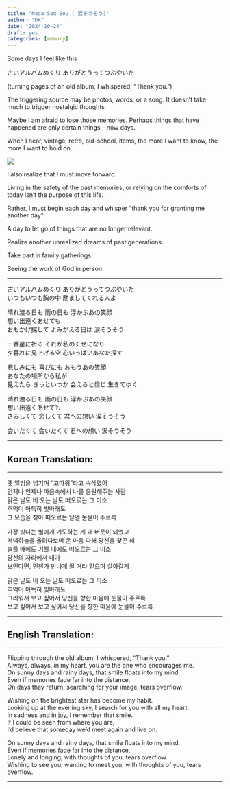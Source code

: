 ```yaml
---
title: "Nada Sou Sou ( 涙そうそう)"
author: "DK"
date: "2024-10-24"
draft: yes
categories: [memory]
---
```


Some days I feel like this

古いアルバムめくり ありがとうってつぶやいた

(turning pages of an old album, I whispered, "Thank you.")

The triggering source may be photos, words, or a song. It doesn't take much to trigger nostalgic thoughts

Maybe I am afraid to lose those memories. Perhaps things that have happened are only certain things -- now days.

When I hear, vintage, retro, old-school, items, the more I want to know, the more I want to hold on.

![](images/IMG_2944.JPG)

I also realize that I must move forward.

Living in the safety of the past memories, or relying on the comforts of today isn't the purpose of this life.

Rather, I must begin each day and whisper "thank you for granting me another day"

A day to let go of things that are no longer relevant.

Realize another unrealized dreams of past generations.

Take part in family gatherings.

Seeing the work of God in person.

------------------------------------------------------------------------

古いアルバムめくり ありがとうってつぶやいた\
いつもいつも胸の中 励ましてくれる人よ

晴れ渡る日も 雨の日も 浮かぶあの笑顔\
想い出遠くあせても\
おもかげ探して よみがえる日は 涙そうそう

一番星に祈る それが私のくせになり\
夕暮れに見上げる空 心いっぱいあなた探す

悲しみにも 喜びにも おもうあの笑顔\
あなたの場所から私が\
見えたら きっといつか 会えると信じ 生きてゆく

晴れ渡る日も 雨の日も 浮かぶあの笑顔\
想い出遠くあせても\
さみしくて 恋しくて 君への想い 涙そうそう

会いたくて 会いたくて 君への想い 涙そうそう

------------------------------------------------------------------------

## Korean Translation:

------------------------------------------------------------------------

옛 앨범을 넘기며 "고마워"라고 속삭였어\
언제나 언제나 마음속에서 나를 응원해주는 사람\
맑은 날도 비 오는 날도 떠오르는 그 미소\
추억이 아득히 빛바래도\
그 모습을 찾아 떠오르는 날엔 눈물이 주르륵

가장 빛나는 별에게 기도하는 게 내 버릇이 되었고\
저녁하늘을 올려다보며 온 마음 다해 당신을 찾곤 해\
슬플 때에도 기쁠 때에도 떠오르는 그 미소\
당신의 자리에서 내가\
보인다면, 언젠가 만나게 될 거라 믿으며 살아갈게

맑은 날도 비 오는 날도 떠오르는 그 미소\
추억이 아득히 빛바래도\
그리워서 보고 싶어서 당신을 향한 마음에 눈물이 주르륵\
보고 싶어서 보고 싶어서 당신을 향한 마음에 눈물이 주르륵

------------------------------------------------------------------------

## English Translation:

------------------------------------------------------------------------

Flipping through the old album, I whispered, "Thank you."\
Always, always, in my heart, you are the one who encourages me.\
On sunny days and rainy days, that smile floats into my mind.\
Even if memories fade far into the distance,\
On days they return, searching for your image, tears overflow.

Wishing on the brightest star has become my habit.\
Looking up at the evening sky, I search for you with all my heart.\
In sadness and in joy, I remember that smile.\
If I could be seen from where you are,\
I’d believe that someday we’d meet again and live on.

On sunny days and rainy days, that smile floats into my mind.\
Even if memories fade far into the distance,\
Lonely and longing, with thoughts of you, tears overflow.\
Wishing to see you, wanting to meet you, with thoughts of you, tears overflow.

------------------------------------------------------------------------
